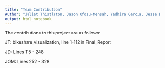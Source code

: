 ```yaml
---
title: "Team Contribution"
Author: "Juliet Thistleton, Jason Ofosu-Mensah, Yadhira Garcia, Jesse Dykes"
output: html_notebook
---
```


The contributions to this project are as follows:

JT: bikeshare_visualization, line 1-112 in Final_Report

JD: Lines 115 - 248 

JOM: Lines 252 - 328
